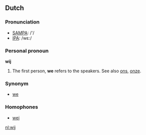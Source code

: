 ==Dutch==
===Pronunciation===
*[[w:SAMPA|SAMPA]]: /'/
*[[w:IPA|IPA]]: /wε:/
===Personal pronoun===
'''wij'''
# The first person, '''we''' refers to the speakers. See also [[ons]], [[onze]].

===Synonym===
*[[we]]

===Homophones===
*[[wei]]

[[nl:wij]]
